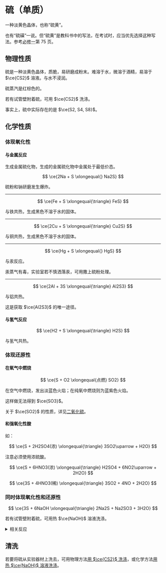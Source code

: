 
# 硫（单质）

一种淡黄色晶体，也称“硫黄”。

<Callout type="info">也有“硫磺”一说。但“硫黄”是教科书中的写法，在考试时，应当优先选择这种写法。参考<abbr title="普通高中教科书 · 化学必修 第一册">必修一</abbr>第 75 页。</Callout>

## 物理性质

硫是一种淡黄色晶体，质脆，易研磨成粉末。难溶于水，微溶于酒精，易溶于 $\ce{CS2}$ 溶液。与水不浸润。

硫蒸汽是红棕色的。

<Callout type="info">若有试管壁附着硫，可用 $\ce{CS2}$ 洗涤。</Callout>

<Callout type="info">事实上，硫中实际存在的是 $\ce{S2, S4, S8}$。</Callout>

## 化学性质

### 体现氧化性

#### 与金属反应

生成金属硫化物，生成的金属硫化物中金属处于最低价态。

$$
\ce{2Na + S \xlongequal{} Na2S}
$$

硫粉和钠研磨发生爆炸。

---

$$
\ce{Fe + S \xlongequal{\triangle} FeS}
$$

与铁共热，生成黑色不溶于水的固体。

---

$$
\ce{2Cu + S \xlongequal{\triangle} Cu2S}
$$

与铜共热，生成黑色不溶于水的固体。

---

$$
\ce{Hg + S \xlongequal{} HgS}
$$

与汞反应。

<Callout type="info">
  汞蒸气有毒，实验室若不慎洒落汞，可用撒上硫粉处理。
</Callout>

---

$$
\ce{2Al + 3S \xlongequal{\triangle} Al2S3}
$$

与铝共热。

<Callout type="warning">这是获取 $\ce{Al2S3}$ 的唯一途径。</Callout>

#### 与氢气反应

$$
\ce{H2 + S \xlongequal{\triangle} H2S}
$$

与氢气共热。

### 体现还原性

#### 在氧气中燃烧

$$
\ce{S + O2 \xlongequal{点燃} SO2}
$$

在空气中燃烧，发出淡蓝色火焰；在纯氧中燃烧则为蓝紫色火焰。

<Callout type="warning">这样做无法得到 $\ce{SO3}$。</Callout>

<Callout type="info">关于 $\ce{SO2}$ 的性质，详见[二氧化硫](/sulfur-dioxide)。</Callout>

#### 和强氧化性酸

如：

$$
\ce{S + 2H2SO4(浓) \xlongequal{\triangle} 3SO2\uparrow + H2O}
$$

<Callout type="warning">注意必须使用浓硫酸。</Callout>

$$
\ce{S + 6HNO3(浓) \xlongequal{\triangle} H2SO4 + 6NO2\uparrow + 2H2O}
$$

$$
\ce{3S + 4HNO3(稀) \xlongequal{\triangle} 3SO2 + 4NO + 2H2O}
$$

### 同时体现氧化性和还原性

$$
\ce{3S + 6NaOH \xlongequal{\triangle} 2Na2S + Na2SO3 + 3H2O}
$$

<Callout type="info">若有试管壁附着硫，可用热 $\ce{NaOH}$ 溶液洗涤。</Callout>

<details>
  <summary>相关反应</summary>
  $$
  \ce{Na2S + H2SO4 \xlongequal{} H2S\uparrow + Na2SO4}
  $$
  $$
  \ce{Na2SO3 + H2SO4 \xlongequal{} Na2SO4 + SO2\uparrow + H2O}
  $$
  $$
  \ce{2Na2S + Na2SO3 + 3H2SO4 \xlongequal{} 3S\downarrow + 3Na2SO4 + 3H2O}
  $$
</details>

## 清洗

若要将硫从实验器材上洗去，可用物理方法[用 $\ce{CS2}$ 洗涤](#物理性质)，或化学方法[用热 $\ce{NaOH}$ 溶液洗涤](#同时体现氧化性和还原性)。
